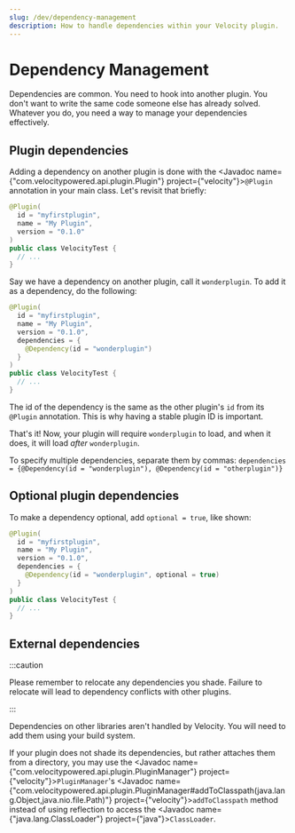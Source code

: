 ---
slug: /dev/dependency-management
description: How to handle dependencies within your Velocity plugin.
---

# Dependency Management

Dependencies are common. You need to hook into another plugin. You don't want to write the same code
someone else has already solved. Whatever you do, you need a way to manage your dependencies
effectively.

## Plugin dependencies

Adding a dependency on another plugin is done with the
<Javadoc name={"com.velocitypowered.api.plugin.Plugin"} project={"velocity"}>`@Plugin`</Javadoc>
annotation in your main class. Let's revisit that briefly:

```java
@Plugin(
  id = "myfirstplugin",
  name = "My Plugin",
  version = "0.1.0"
)
public class VelocityTest {
  // ...
}
```

Say we have a dependency on another plugin, call it `wonderplugin`. To add it as a dependency, do
the following:

```java
@Plugin(
  id = "myfirstplugin",
  name = "My Plugin",
  version = "0.1.0",
  dependencies = {
    @Dependency(id = "wonderplugin")
  }
)
public class VelocityTest {
  // ...
}
```

The id of the dependency is the same as the other plugin's `id` from its `@Plugin` annotation. This
is why having a stable plugin ID is important.

That's it! Now, your plugin will require `wonderplugin` to load, and when it does, it will load
_after_ `wonderplugin`.

To specify multiple dependencies, separate them by commas:
`dependencies = {@Dependency(id = "wonderplugin"), @Dependency(id = "otherplugin")}`

## Optional plugin dependencies

To make a dependency optional, add `optional = true`, like shown:

```java
@Plugin(
  id = "myfirstplugin",
  name = "My Plugin",
  version = "0.1.0",
  dependencies = {
    @Dependency(id = "wonderplugin", optional = true)
  }
)
public class VelocityTest {
  // ...
}
```

## External dependencies

:::caution

Please remember to relocate any dependencies you shade. Failure to relocate will lead to dependency
conflicts with other plugins.

:::

Dependencies on other libraries aren't handled by Velocity. You will need to add them using your
build system.

If your plugin does not shade its dependencies, but rather attaches them from a directory, you may
use the <Javadoc name={"com.velocitypowered.api.plugin.PluginManager"} project={"velocity"}>`PluginManager`</Javadoc>'s
<Javadoc name={"com.velocitypowered.api.plugin.PluginManager#addToClasspath(java.lang.Object,java.nio.file.Path)"} project={"velocity"}>`addToClasspath`</Javadoc>
method instead of using reflection to access the
<Javadoc name={"java.lang.ClassLoader"} project={"java"}>`ClassLoader`</Javadoc>.
